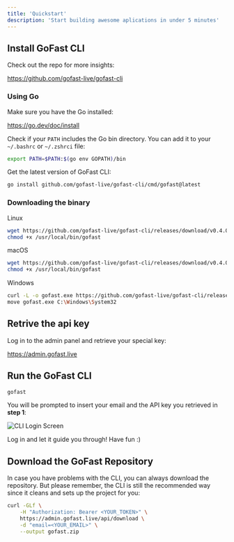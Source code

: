 ```yaml
---
title: 'Quickstart'
description: 'Start building awesome aplications in under 5 minutes'
---
```


## Install GoFast CLI

Check out the repo for more insights:

https://github.com/gofast-live/gofast-cli

### Using Go

Make sure you have the Go installed:

https://go.dev/doc/install

Check if your `PATH` includes the Go bin directory. You can add it to your `~/.bashrc` or `~/.zshrci` file:

```bash
export PATH=$PATH:$(go env GOPATH)/bin
```

Get the latest version of GoFast CLI:

```bash
go install github.com/gofast-live/gofast-cli/cmd/gofast@latest
```

### Downloading the binary

 Linux

```bash
wget https://github.com/gofast-live/gofast-cli/releases/download/v0.4.0/gofast-linux-amd64 -O /usr/local/bin/gofast
chmod +x /usr/local/bin/gofast
```

macOS

```bash
wget https://github.com/gofast-live/gofast-cli/releases/download/v0.4.0/gofast-darwin-amd64 -O /usr/local/bin/gofast
chmod +x /usr/local/bin/gofast
```

Windows

```bash
curl -L -o gofast.exe https://github.com/gofast-live/gofast-cli/releases/download/v0.4.0/gofast-windows-amd64.exe
move gofast.exe C:\Windows\System32
```

## Retrive the api key

Log in to the admin panel and retrieve your special key:

https://admin.gofast.live

## Run the GoFast CLI

```bash
gofast
```

You will be prompted to insert your email and the API key you retrieved in **step 1**:

![CLI Login Screen](/images/login.jpg)

Log in and let it guide you through! Have fun :)

## Download the GoFast Repository

In case you have problems with the CLI, you can always download the repository. But please remember, the CLI is still the recommended way since it cleans and sets up the project for you:

```bash
curl -GLf \
    -H "Authorization: Bearer <YOUR_TOKEN>" \
    https://admin.gofast.live/api/download \
    -d "email=<YOUR_EMAIL>" \
    --output gofast.zip
```


